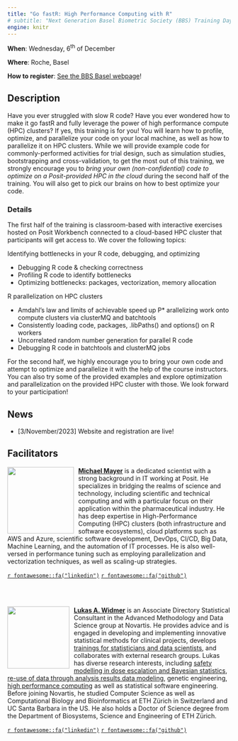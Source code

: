 ```yaml
---
title: "Go fastR: High Performance Computing with R"
# subtitle: "Next Generation Basel Biometric Society (BBS) Training Day"
engine: knitr
---
```



**When**: Wednesday, 6^th^ of December

**Where**: Roche, Basel

**How to register**: [See the BBS Basel webpage](https://baselbiometrics.github.io/home/docs/events_upcoming.html)!


## Description {#description}
Have you ever struggled with slow R code? Have you ever wondered how to make it go fastR and fully leverage the power of high performance compute (HPC) clusters? If yes, this training is for you! You will learn how to profile, optimize, and parallelize your code on your local machine, as well as how to parallelize it on HPC clusters. While we will provide example code for commonly-performed activities for trial design, such as simulation studies, bootstrapping and cross-validation, to get the most out of this training, we strongly encourage you to *bring your own (non-confidential) code to optimize on a Posit-provided HPC in the cloud* during the second half of the training. You will also get to pick our brains on how to best optimize your code. 
 
### Details {#details}

The first half of the training is classroom-based with interactive exercises hosted on Posit Workbench connected to a cloud-based HPC cluster that participants will get access to. We cover the following topics:

Identifying bottlenecks in your R code, debugging, and optimizing

* Debugging R code & checking correctness
* Profiling R code to identify bottlenecks
* Optimizing bottlenecks: packages, vectorization, memory allocation

R parallelization on HPC clusters

* Amdahl’s law and limits of achievable speed up
P* arallelizing work onto compute clusters via clusterMQ and batchtools
* Consistently loading code, packages, .libPaths() and options() on R workers
* Uncorrelated random number generation for parallel R code
* Debugging R code in batchtools and clusterMQ jobs

For the second half, we highly encourage you to bring your own code and attempt to optimize and parallelize it with the help of the course instructors. You can also try some of the provided examples and explore optimization and parallelization on the provided HPC cluster with those.
We look forward to your participation!


## News {#news}

<!-- - Subriscribe to our mailing list to receive news (you can also unsubscribe here) -->

- [3/November/2023] Website and registration are live!

## Facilitators {#people}

<!-- create a circle crop of pictures using https://github.com/doehm/cropcircles  -->

![](img/michaelmayer.jpg){style="float:left;padding: 0 10px 0 0;" fig-alt="Headshot of Michael Mayer" width="150"}

[**Michael Mayer**](https://www.linkedin.com/in/drmichaelmayer/) is a dedicated scientist with a strong background in IT working at Posit. He specializes in bridging the realms of science and technology, including scientific and technical computing and with a particular focus on their application within the pharmaceutical industry. He has deep expertise in High-Performance Computing (HPC) clusters (both infrastructure and software ecosystems), cloud platforms such as AWS and Azure, scientific software development, DevOps, CI/CD, Big Data, Machine Learning, and the automation of IT processes. He is also well-versed in performance tuning such as employing parallelization and vectorization techniques, as well as scaling-up strategies.

[`r fontawesome::fa("linkedin")`](https://www.linkedin.com/in/drmichaelmayer/)
[`r fontawesome::fa("github")`](https://github.com/michaelmayer2)

<br clear="both"> <br>

![](img/lukas.png){style="float:left;padding: 0 10px 0 0;" fig-alt="Headshot of Lukas Widmer" width="140"}

[**Lukas A. Widmer**](https://www.linkedin.com/in/lukas-widmer-37800b9b/) is an Associate Directory Statistical Consultant in the Advanced Methodology and Data Science group at Novartis. He provides advice and is engaged in developing and implementing innovative statistical methods for clinical projects, develops [trainings for statisticians and data scientists](https://cen2023.github.io/home/courses.html#Go_fastR:_High_Performance_Computing_with_R), and collaborates with external research groups. Lukas has diverse research interests, including [safety modelling in dose escalation and Bayesian statistics](https://cran.r-project.org/package=OncoBayes2), [re-use of data through analysis results data modeling](https://www.nature.com/articles/s41597-022-01789-2), genetic engineering, [high performance computing](https://cen2023.github.io/home/courses.html#Go_fastR:_High_Performance_Computing_with_R) as well as statistical software engineering. Before joining Novartis, he studied Computer Science as well as Computational Biology and Bioinformatics at ETH Zürich in Switzerland and UC Santa Barbara in the US. He also holds a Doctor of Science degree from the Department of Biosystems, Science and Engineering of ETH Zürich. 

[`r fontawesome::fa("linkedin")`](https://www.linkedin.com/in/lukas-widmer-37800b9b/)
[`r fontawesome::fa("github")`](https://github.com/luwidmer)

<br> <br>

